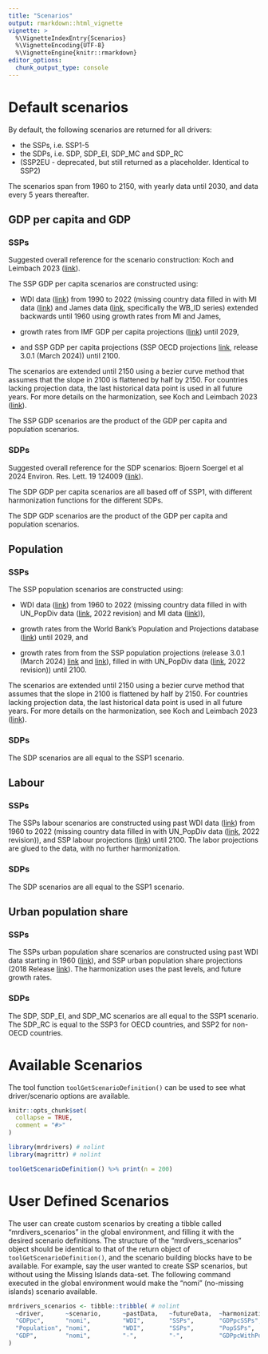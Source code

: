 ```yaml
---
title: "Scenarios"
output: rmarkdown::html_vignette
vignette: >
  %\VignetteIndexEntry{Scenarios}
  %\VignetteEncoding{UTF-8}
  %\VignetteEngine{knitr::rmarkdown}
editor_options: 
  chunk_output_type: console
---
```


# Default scenarios

By default, the following scenarios are returned for all drivers:

-   the SSPs, i.e. SSP1-5
-   the SDPs, i.e. SDP, SDP_EI, SDP_MC and SDP_RC
-   (SSP2EU - deprecated, but still returned as a placeholder. Identical to SSP2)

The scenarios span from 1960 to 2150, with yearly data until 2030, and data every 5 years thereafter.

## GDP per capita and GDP

### SSPs

Suggested overall reference for the scenario construction: Koch and Leimbach 2023 ([link](https://doi.org/10.1016/j.ecolecon.2023.107751)).

The SSP GDP per capita scenarios are constructed using:

-   WDI data ([link](https://databank.worldbank.org/source/world-development-indicators)) from 1990 to 2022 (missing country data filled in with MI data ([link](https://doi.org/10.5281/zenodo.4421504)) and James data ([link](https://pophealthmetrics.biomedcentral.com/articles/10.1186/1478-7954-10-12), specifically the WB_ID series) extended backwards until 1960 using growth rates from MI and James,

-   growth rates from IMF GDP per capita projections ([link](https://www.imf.org/-/media/Files/Publications/WEO/WEO-Database/2022/WEOOct2022all.ashx)) until 2029,

-   and SSP GDP per capita projections (SSP OECD projections [link](https://data.ece.iiasa.ac.at/ssp/#/about), release 3.0.1 (March 2024)) until 2100.

The scenarios are extended until 2150 using a bezier curve method that assumes that the slope in 2100 is flattened by half by 2150. For countries lacking projection data, the last historical data point is used in all future years. For more details on the harmonization, see Koch and Leimbach 2023 ([link](https://doi.org/10.1016/j.ecolecon.2023.107751)).

The SSP GDP scenarios are the product of the GDP per capita and population scenarios.

### SDPs

Suggested overall reference for the SDP scenarios: Bjoern Soergel et al 2024 Environ. Res. Lett. 19 124009 ([link](http://dx.doi.org/10.1088/1748-9326/ad80af)).

The SDP GDP per capita scenarios are all based off of SSP1, with different harmonization functions for the different SDPs. 

The SDP GDP scenarios are the product of the GDP per capita and population scenarios.

## Population

### SSPs

The SSP population scenarios are constructed using:

-   WDI data ([link](https://databank.worldbank.org/source/world-development-indicators)) from 1960 to 2022 (missing country data filled in with UN_PopDiv data ([link](https://population.un.org/wpp/), 2022 revision) and MI data ([link](https://doi.org/10.5281/zenodo.4421504))),

-   growth rates from the World Bank's Population and Projections database ([link](https://databank.worldbank.org/source/population-estimates-and-projections#)) until 2029, and

-   growth rates from from the SSP population projections (release 3.0.1 (March 2024) [link](https://data.ece.iiasa.ac.at/ssp/#/about) and [link](https://doi.org/10.5281/zenodo.10618931)), filled in with UN_PopDiv data ([link](https://population.un.org/wpp/), 2022 revision)) until 2100.

The scenarios are extended until 2150 using a bezier curve method that assumes that the slope in 2100 is flattened by half by 2150. For countries lacking projection data, the last historical data point is used in all future years. For more details on the harmonization, see Koch and Leimbach 2023 ([link](https://doi.org/10.1016/j.ecolecon.2023.107751)).

### SDPs

The SDP scenarios are all equal to the SSP1 scenario.

## Labour

### SSPs

The SSPs labour scenarios are constructed using past WDI data ([link](https://databank.worldbank.org/source/world-development-indicators)) from 1960 to 2022 (missing country data filled in with UN_PopDiv data ([link](https://population.un.org/wpp/), 2022 revision)), and SSP labour projections ([link](https://doi.org/10.5281/zenodo.10618931)) until 2100. The labor projections are glued to the data, with no further harmonization.

### SDPs

The SDP scenarios are all equal to the SSP1 scenario.

## Urban population share

### SSPs

The SSPs urban population share scenarios are constructed using past WDI data starting in 1960 ([link](https://databank.worldbank.org/source/world-development-indicators)), and SSP urban population share projections (2018 Release [link](https://data.ece.iiasa.ac.at/ssp/#/about)). The harmonization uses the past levels, and future growth rates.

### SDPs

The SDP, SDP_EI, and SDP_MC scenarios are all equal to the SSP1 scenario. The SDP_RC is equal to the SSP3 for OECD countries, and SSP2 for non-OECD countries.



# Available Scenarios

The tool function `toolGetScenarioDefinition()` can be used to see what driver/scenario options are available.

```r
knitr::opts_chunk$set(
  collapse = TRUE,
  comment = "#>"
)
```

```r
library(mrdrivers) # nolint
library(magrittr) # nolint
```

```r
toolGetScenarioDefinition() %>% print(n = 200)
```

# User Defined Scenarios

The user can create custom scenarios by creating a tibble called "mrdivers_scenarios" in the global environment, and filling it with the desired scenario definitions. The structure of the "mrdivers_scenarios" object should be identical to that of the return object of `toolGetScenarioDefinition()`, and the scenario building blocks have to be available. For example, say the user wanted to create SSP scenarios, but without using the Missing Islands data-set. The following command executed in the global environment would make the "nomi" (no-missing islands) scenario available.

```r
mrdrivers_scenarios <- tibble::tribble( # nolint
  ~driver,      ~scenario,      ~pastData,   ~futureData,  ~harmonization,
  "GDPpc",      "nomi",         "WDI",       "SSPs",       "GDPpcSSPs",
  "Population", "nomi",         "WDI",       "SSPs",       "PopSSPs",
  "GDP",        "nomi",         "-",         "-",          "GDPpcWithPop"
)
```
